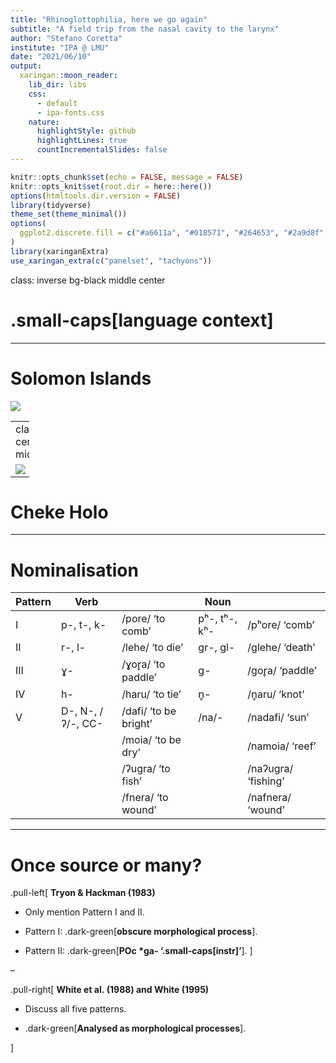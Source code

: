 ```yaml
---
title: "Rhinoglottophilia, here we go again"
subtitle: "A field trip from the nasal cavity to the larynx"
author: "Stefano Coretta"
institute: "IPA @ LMU"
date: "2021/06/10"
output:
  xaringan::moon_reader:
    lib_dir: libs
    css:
      - default
      - ipa-fonts.css
    nature:
      highlightStyle: github
      highlightLines: true
      countIncrementalSlides: false
---
```


```r
knitr::opts_chunk$set(echo = FALSE, message = FALSE)
knitr::opts_knit$set(root.dir = here::here())
options(htmltools.dir.version = FALSE)
library(tidyverse)
theme_set(theme_minimal())
options(
  ggplot2.discrete.fill = c("#a6611a", "#018571", "#264653", "#2a9d8f", "#a8dadc", "#457b9d", "#e76f51")
)
library(xaringanExtra)
use_xaringan_extra(c("panelset", "tachyons"))
```


class: inverse bg-black middle center

# .small-caps[language context]

---

# Solomon Islands

![](solomons-map.png)

---
class: center middle

![](santa-isabel-pa99_en.png)

---

# Cheke Holo


---

# Nominalisation

| Pattern | Verb              |                       | Noun          |                         |
|---------|-------------------|-----------------------|---------------|-------------------------|
| I       | p-, t-, k-        | /pore/ 'to comb'      | pʰ-, tʰ-, kʰ- | /pʰore/ 'comb'      |
| II      | r-, l-            | /lehe/ 'to die'       | gr-, gl-      | /glehe/ 'death'      |
| III     | ɣ-                | /ɣor̥a/ 'to paddle'   | g-            | /gor̥a/ 'paddle'     |
| IV      | h-                | /haru/ 'to tie'       | n̥-           | /n̥aru/ 'knot'     |
| V       | D-, N-, /ʔ/-, CC- | /dafi/ 'to be bright' | /na/-         | /nadafi/ 'sun'   |
|         |                   | /moia/ 'to be dry'    |               | /namoia/ 'reef'     |
|         |                   | /ʔugra/ 'to fish'     |               | /naʔugra/ 'fishing' |
|         |                   | /fnera/ 'to wound'    |               | /nafnera/ 'wound'   |

---

# Once source or many?

.pull-left[
**Tryon & Hackman (1983)**

* Only mention Pattern I and II.

* Pattern I: .dark-green[**obscure morphological process**].

* Pattern II: .dark-green[**POc \*ga- '.small-caps[instr]'**].
]

--

.pull-right[
**White et al. (1988) and White (1995)**

* Discuss all five patterns.

* .dark-green[**Analysed as morphological processes**].

]